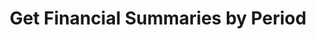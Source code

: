 ---
title: "Get Financial Summaries by Period"
openapi: "GET /v0/reports/financial-summaries-by-period"
description: "Get financial summaries by period withing a given date range."
---